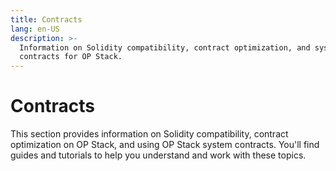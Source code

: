 ```yaml
---
title: Contracts
lang: en-US
description: >-
  Information on Solidity compatibility, contract optimization, and system
  contracts for OP Stack.
---
```



# Contracts

This section provides information on Solidity compatibility, contract optimization on OP Stack, and using OP Stack system contracts. You'll find guides and tutorials to help you understand and work with these topics.

<Cards>
  <Card title="Solidity Compatibility" href="/builders/app-developers/contracts/compatibility" />

  <Card title="Contract Optimization on OP Stack" href="/builders/app-developers/contracts/optimization" />

  <Card title="Using OP Stack System Contracts" href="/builders/app-developers/contracts/system-contracts" />

  <Card title="Superchain-erc20" href="/builders/app-developers/contracts/superchain-erc20" />
</Cards>
